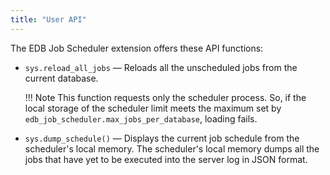 ```yaml
---
title: "User API"
---
```


The EDB Job Scheduler extension offers these API functions: 

- `sys.reload_all_jobs` &mdash; Reloads all the unscheduled jobs from the current database. 

  !!! Note
     This function requests only the scheduler process. So, if the local storage of the scheduler limit meets the maximum set by `edb_job_scheduler.max_jobs_per_database`, loading fails. 

- `sys.dump_schedule()` &mdash; Displays the current job schedule from the scheduler's local memory. The scheduler's local memory dumps all the jobs that have yet to be executed into the server log in JSON format. 
